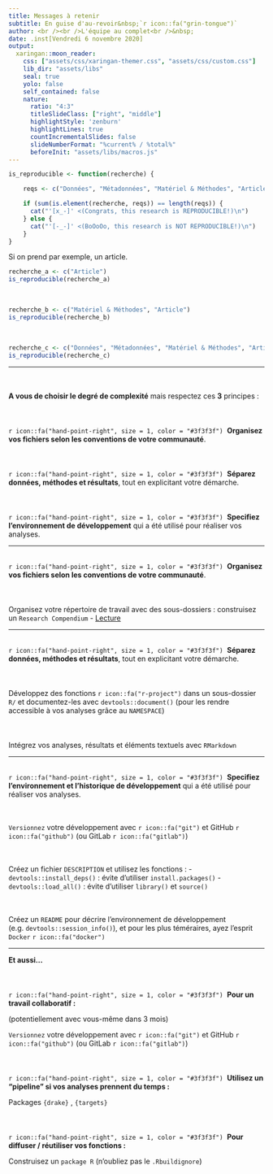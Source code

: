 ```yaml
---
title: Messages à retenir
subtitle: En guise d'au-revoir&nbsp;`r icon::fa("grin-tongue")`
author: <br /><br />L'équipe au complet<br />&nbsp;
date: .inst[Vendredi 6 novembre 2020]
output:
  xaringan::moon_reader:
    css: ["assets/css/xaringan-themer.css", "assets/css/custom.css"]
    lib_dir: "assets/libs"
    seal: true
    yolo: false
    self_contained: false
    nature:
      ratio: "4:3"
      titleSlideClass: ["right", "middle"]
      highlightStyle: 'zenburn'
      highlightLines: true
      countIncrementalSlides: false
      slideNumberFormat: "%current% / %total%"
      beforeInit: "assets/libs/macros.js"
---
```



```r

is_reproducible <- function(recherche) {

    reqs <- c("Données", "Métadonnées", "Matériel & Méthodes", "Article")

    if (sum(is.element(recherche, reqs)) == length(reqs)) {
      cat("'[x_-]' <(Congrats, this research is REPRODUCIBLE!)\n")
    } else {
      cat("'[-_-]' <(BoOoOo, this research is NOT REPRODUCIBLE!)\n")
    }
}
```

Si on prend par exemple, un article.

```r
recherche_a <- c("Article")
is_reproducible(recherche_a)
```

<br />

```r
recherche_b <- c("Matériel & Méthodes", "Article")
is_reproducible(recherche_b)
```

<br />

```r
recherche_c <- c("Données", "Métadonnées", "Matériel & Méthodes", "Article")
is_reproducible(recherche_c)
```

---

<br/>
<br/>
**A vous de choisir le degré de complexité** mais respectez ces **3** principes :
<br/>
<br/>
<br/>
<br/>
`r icon::fa("hand-point-right", size = 1, color = "#3f3f3f")`&nbsp;
**Organisez vos fichiers selon les conventions de votre communauté**.
<br/>
<br/>
<br/>
<br/>
`r icon::fa("hand-point-right", size = 1, color = "#3f3f3f")`&nbsp;
**Séparez données, méthodes et résultats**, tout en explicitant votre démarche.
<br/>
<br/>
<br/>
<br/>
`r icon::fa("hand-point-right", size = 1, color = "#3f3f3f")`&nbsp;
**Specifiez l'environnement de développement** qui a été utilisé pour réaliser vos analyses.

---

<br/>
`r icon::fa("hand-point-right", size = 1, color = "#3f3f3f")`&nbsp;
**Organisez vos fichiers selon les conventions de votre communauté**.
<br/>
<br/>
<br/>
<br/>
Organisez votre répertoire de travail avec des sous-dossiers : construisez un `Research Compendium` - [Lecture](https://faculty.washington.edu/bmarwick/PDFs/Marwick-Boettiger-Mullen-2018-TAS-research-compendia.pdf)

---

<br/>
`r icon::fa("hand-point-right", size = 1, color = "#3f3f3f")`&nbsp;
**Séparez données, méthodes et résultats**, tout en explicitant votre démarche.
<br/>
<br/>
<br/>
<br/>
Développez des fonctions `r icon::fa("r-project")`
dans un sous-dossier `R/` et documentez-les avec `devtools::document()`
(pour les rendre accessible à vos analyses grâce au `NAMESPACE`)
<br/>
<br/>
<br/>
<br/>
Intégrez vos analyses, résultats et éléments textuels avec `RMarkdown`

---

<br/>
`r icon::fa("hand-point-right", size = 1, color = "#3f3f3f")`&nbsp;
**Specifiez l'environnement et l'historique de développement** qui a été utilisé pour réaliser vos analyses.

<br/>
<br/>
`Versionnez` votre développement avec `r icon::fa("git")` et GitHub `r icon::fa("github")` (ou GitLab `r icon::fa("gitlab")`)

<br/>
<br/>
Créez un fichier `DESCRIPTION` et utilisez les fonctions :
  - `devtools::install_deps()` : évite d'utiliser `install.packages()`
  - `devtools::load_all()` : évite d'utiliser `library()` et `source()`

<br/>
<br/>
Créez un `README` pour décrire l'environnement de développement
(e.g. `devtools::session_info()`), et pour les plus téméraires, ayez l'esprit `Docker` `r icon::fa("docker")`


---

**Et aussi...**
<br/>
<br/>
<br/>
<br/>
`r icon::fa("hand-point-right", size = 1, color = "#3f3f3f")`&nbsp;
**Pour un travail collaboratif :**

(potentiellement avec vous-même dans 3 mois)

`Versionnez` votre développement avec `r icon::fa("git")` et GitHub `r icon::fa("github")` (ou GitLab `r icon::fa("gitlab")`)
<br/>
<br/>
<br/>
<br/>
`r icon::fa("hand-point-right", size = 1, color = "#3f3f3f")`&nbsp;
**Utilisez un "pipeline" si vos analyses prennent du temps :**

Packages `{drake}` , `{targets}`
<br/>
<br/>
<br/>
<br/>
`r icon::fa("hand-point-right", size = 1, color = "#3f3f3f")`&nbsp;
**Pour diffuser / réutiliser vos fonctions :**

Construisez un `package R` (n'oubliez pas le `.Rbuildignore`)
